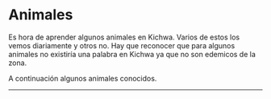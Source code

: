 
# Animales
Es hora de aprender algunos animales en Kichwa. Varios de estos los vemos diariamente y otros no. 
Hay que reconocer que para algunos animales no existiría una palabra en Kichwa ya que no son edemicos de la zona.

A continuación algunos animales conocidos. 

<ImageFlipContainer lecture="animals" tag="animal"/>

<hr />
<Quiz lecture="animals" />